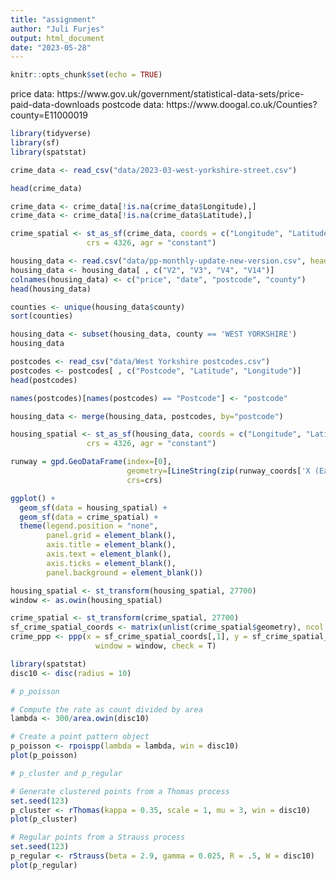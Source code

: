 ```yaml
---
title: "assignment"
author: "Juli Furjes"
output: html_document
date: "2023-05-28"
---
```


```r
knitr::opts_chunk$set(echo = TRUE)
```

price data: https://www.gov.uk/government/statistical-data-sets/price-paid-data-downloads
postcode data: https://www.doogal.co.uk/Counties?county=E11000019

```r
library(tidyverse)
library(sf)
library(spatstat)
```


```r
crime_data <- read_csv("data/2023-03-west-yorkshire-street.csv")

head(crime_data)

crime_data <- crime_data[!is.na(crime_data$Longitude),]
crime_data <- crime_data[!is.na(crime_data$Latitude),]

crime_spatial <- st_as_sf(crime_data, coords = c("Longitude", "Latitude"), 
                 crs = 4326, agr = "constant")

housing_data <- read.csv("data/pp-monthly-update-new-version.csv", header=FALSE)
housing_data <- housing_data[ , c("V2", "V3", "V4", "V14")]
colnames(housing_data) <- c("price", "date", "postcode", "county")
head(housing_data)

counties <- unique(housing_data$county)
sort(counties)

housing_data <- subset(housing_data, county == 'WEST YORKSHIRE')
housing_data

postcodes <- read_csv("data/West Yorkshire postcodes.csv")
postcodes <- postcodes[ , c("Postcode", "Latitude", "Longitude")]
head(postcodes)

names(postcodes)[names(postcodes) == "Postcode"] <- "postcode"

housing_data <- merge(housing_data, postcodes, by="postcode")

housing_spatial <- st_as_sf(housing_data, coords = c("Longitude", "Latitude"), 
                 crs = 4326, agr = "constant")

runway = gpd.GeoDataFrame(index=[0], 
                          geometry=[LineString(zip(runway_coords['X (Easting)'], runway_coords['Y (Northing)']))],
                          crs=crs)
```

```r
ggplot() + 
  geom_sf(data = housing_spatial) + 
  geom_sf(data = crime_spatial) + 
  theme(legend.position = "none",
        panel.grid = element_blank(),
        axis.title = element_blank(),
        axis.text = element_blank(),
        axis.ticks = element_blank(),
        panel.background = element_blank()) 
```

```r
housing_spatial <- st_transform(housing_spatial, 27700)
window <- as.owin(housing_spatial)

crime_spatial <- st_transform(crime_spatial, 27700)
sf_crime_spatial_coords <- matrix(unlist(crime_spatial$geometry), ncol = 2, byrow = T)
crime_ppp <- ppp(x = sf_crime_spatial_coords[,1], y = sf_crime_spatial_coords[,2],
                   window = window, check = T)
```


```r
library(spatstat)
disc10 <- disc(radius = 10)

# p_poisson 

# Compute the rate as count divided by area
lambda <- 300/area.owin(disc10)

# Create a point pattern object
p_poisson <- rpoispp(lambda = lambda, win = disc10)
plot(p_poisson)

# p_cluster and p_regular

# Generate clustered points from a Thomas process
set.seed(123)
p_cluster <- rThomas(kappa = 0.35, scale = 1, mu = 3, win = disc10)
plot(p_cluster)

# Regular points from a Strauss process
set.seed(123)
p_regular <- rStrauss(beta = 2.9, gamma = 0.025, R = .5, W = disc10)
plot(p_regular)
```


